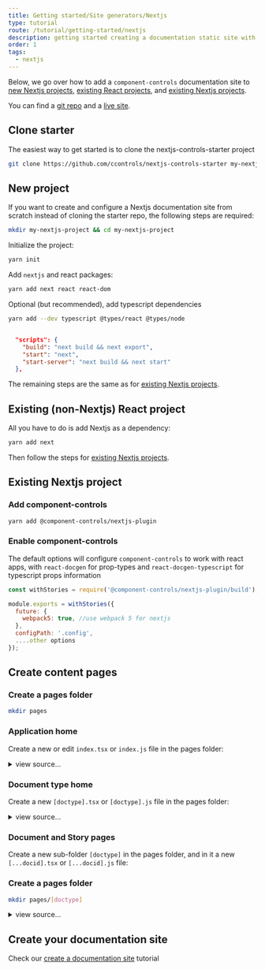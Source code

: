 ```yaml
---
title: Getting started/Site generators/Nextjs
type: tutorial
route: /tutorial/getting-started/nextjs
description: getting started creating a documentation static site with nextjs and component-controls
order: 1
tags:
  - nextjs
---
```


Below, we go over how to add a `component-controls` documentation site to [new Nextjs projects](#new-project), [existing React projects](#existing--non-nextjs--react-project), and [existing Nextjs projects](#existing-nextjs-project).

You can find a [git repo](https://github.com/ccontrols/nextjs-controls-starter) and a [live site](https://nextjs-controls-starter.netlify.app/).

## Clone starter

The easiest way to get started is to clone the nextjs-controls-starter project

```sh
git clone https://github.com/ccontrols/nextjs-controls-starter my-nextjs-project
```


## New project

If you want to create and configure a Nextjs documentation site from scratch instead of cloning the starter repo, the following steps are required:

```sh
mkdir my-nextjs-project && cd my-nextjs-project
```

Initialize the project:

```sh
yarn init
```

Add `nextjs` and react packages:

```sh
yarn add next react react-dom
```

Optional (but recommended), add typescript dependencies

```sh
yarn add --dev typescript @types/react @types/node
```

```json:title=package.json

  "scripts": {
    "build": "next build && next export",
    "start": "next",
    "start-server": "next build && next start"
  },

```

The remaining steps are the same as for [existing Nextjs projects](#existing-nextjs-project).

## Existing (non-Nextjs) React project

All you have to do is add Nextjs as a dependency:

```sh
yarn add next
```

Then follow the steps for [existing Nextjs projects](#existing-nextjs-project).

## Existing Nextjs project

### Add component-controls

```sh
yarn add @component-controls/nextjs-plugin
```

### Enable component-controls

The default options will configure `component-controls` to work with react apps,  with `react-docgen` for prop-types and `react-docgen-typescript` for typescript props information

```js:title=next.config.js
const withStories = require('@component-controls/nextjs-plugin/build');

module.exports = withStories({ 
  future: {
    webpack5: true, //use webpack 5 for nextjs
  },
  configPath: '.config', 
  ....other options 
});
```

## Create content pages

### Create a pages folder

```sh
mkdir pages
```

### Application home

Create a new or edit `index.tsx` or `index.js` file in the pages folder:

<details>
  <summary>view source...</summary>

```jsx:title=pages/index.tsx
import React from 'react';
import { GetStaticProps } from 'next';
import {
  NextLayout,
  store,
  getIndexPage,
} from '@component-controls/nextjs-plugin';

const HomePage: typeof NextLayout = props => <NextLayout {...props} />;

export const getStaticProps: GetStaticProps = async () => {
  return { props: getIndexPage(store) };
};

export default HomePage;
```

</details>

### Document type home

Create a new `[doctype].tsx` or `[doctype].js` file in the pages folder:

<details>
  <summary>view source...</summary>

```jsx:title=pages/[doctype].tsx
import React from 'react';
import { GetStaticProps, GetStaticPaths } from 'next';
import {
  NextLayout,
  store,
  getHomePagesPaths,
  getDocHomePage,
} from '@component-controls/nextjs-plugin';

const DocHome: typeof NextLayout = props => <NextLayout {...props} />;

export const getStaticPaths: GetStaticPaths = async () => {
  return { paths: getHomePagesPaths(store), fallback: false };
};

export const getStaticProps: GetStaticProps = async ({ params }) => {
  const { doctype: basepath } = params as { doctype: string };
  return { props: getDocHomePage(store, basepath) };
};

export default DocHome;
```
</details>

### Document and Story pages

Create a new sub-folder `[doctype]` in the pages folder, and in it a new `[...docid].tsx` or `[...docid].js` file:

### Create a pages folder

```sh
mkdir pages/[doctype]
```

<details>
  <summary>view source...</summary>

```jsx:title=pages/[doctype]/[...docid].tsx
import React from 'react';
import { GetStaticProps, GetStaticPaths } from 'next';
import {
  NextLayout,
  store,
  getDocPagesPaths,
  getDocPage,
} from '@component-controls/nextjs-plugin';

const DocPage: typeof NextLayout = props => <NextLayout {...props} />;

export const getStaticPaths: GetStaticPaths = async () => {
  return { paths: getDocPagesPaths(store), fallback: false };
};

export const getStaticProps: GetStaticProps = async ({ params }) => {
  const { doctype, docid } = params as { doctype: string; docid: string[] };
  return { props: getDocPage(store, doctype, docid) };
};

export default DocPage;
```
</details>

## Create your documentation site

Check our [create a documentation site](/tutorial/getting-started/documentation-site) tutorial